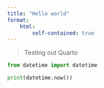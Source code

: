 ```yaml
---
title: "Hello world"
format:
    html:
        self-contained: true
---
```


> Testing out Quarto

```python
from datetime import datetime

print(datetime.now())
```
